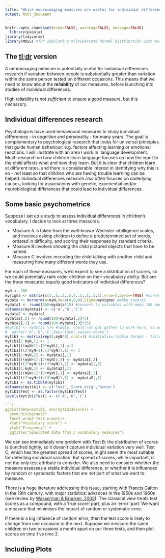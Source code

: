 ```yaml
---
title: "Which neuroimaging measures are useful for individual differences research?"
output: html_document
---
```


```r
knitr::opts_chunk$set(echo=FALSE, warning=FALSE, message=FALSE)
  library(papaja)
library(tidyverse)
library(MASS) #for simulating multivariate normal distribution with mvrnorm

```

## The [tl;dr](https://en.wikipedia.org/wiki/Wikipedia:Too_long;_didn%27t_read) version
A neuroimaging measure is potentially useful for individual differences research if variation between people is substantially greater than variation within the same person tested on different occasions. This means that we need to know about the **reliability** of our measures, before launching into studies of individual differences.

High reliability is not *sufficient* to ensure a good measure, but it is *necessary*.

## Individual differences research
Psychologists have used behavioural measures to study individual differences - in cognition and personality - for many years. The goal is complementary to psychological research that looks for universal principles that guide human behaviour: e.g. factors affecting learning or emotional reactions. I will illustrate with an area I work in: language development. Much research on how children learn language focuses on how the input to the child affects what and how they learn. But it is clear that children learn at different rates, and there is considerable interest in identifying why this is so - not least so that children who are having trouble learning can be helped. Individual differences research also often focuses on underlying causes, looking for associations with genetic, experiential and/or neurobiological differences that could lead to individual differences.

## Some basic psychometrics
Suppose I set up a study to assess individual differences in children's vocabulary. I decide to look at three measures. 

+ Measure A is taken from the well-known Wechsler intelligence scales, and involves asking children to define a predetermined set of words, ordered in difficulty, and scoring their responses by standard criteria. 
+ Measure B involves showing the child pictured objects that have to be named. 
+ Measure C involves recording the child talking with another child and measuring how many different words they use. 

For each of these measures, we'd expect to see a distribution of scores, so we could potentially rank order children on their vocabulary ability. But are the three measures equally good indicators of individual differences? 




```r
myN <- 200
mysigma <- matrix(c(1,.5,.2,.5,1,.1,.2,.1,1),nrow=3,byrow=TRUE) #correlation between 3 simulated variables
mydata <- mvrnorm(n=myN,mu=c(0,0,0),Sigma=mysigma) #make zscores
mydata1 <- round(100+mydata*15) #convert to variables with mean 100 and SD 15
colnames(mydata1) <- c('A','B','C')
mydata2 <- mydata1
mydata2[,2] <- round(100+mydata[,2]*5)
mydata2[,3] <- round(100+mydata[,3]*25)
#mytib1 <- mydata1 %>% #sadly, could not get gather to work here, so used brute force instead
#  gather('A','B','C',key='task',value='score')
mytib1 <- matrix(rep(0,myN*9),ncol=3) #initialise tibble format - following lines put right stuff in right place
mytib1[1:myN,1] <- 1
mytib1[((myN+1):(2*myN)),1] <-2
mytib1[((2*myN+1):(3*myN)),1] <- 3
mytib1[1:myN,2] <- mydata1[,1]
mytib1[((myN+1):(2*myN)),2] <- mydata1[,2]
mytib1[((2*myN+1):(3*myN)),2] <- mydata1[,3]
mytib1[1:myN,3] <- mydata2[,1]
mytib1[((myN+1):(2*myN)),3] <- mydata2[,2]
mytib1[((2*myN+1):(3*myN)),3] <- mydata2[,3]
mytib1 <- as.tibble(mytib1)
colnames(mytib1) <- c('Test','Score_orig','Score')
mytib1$Test <- as.factor(mytib1$Test)
levels(mytib1$Test) <- c('A','B','C')

```r
ggplot(data=mytib1, aes(mytib1$Score)) + 
  geom_histogram()+
  facet_wrap(~Test,nrow=1)+
  xlab("Vocabulary score") +
  ylab("Frequency") +
  ggtitle("Simulated data from 3 vocabulary measures")

```

We can see immediately one problem with Test B: the distribution of scores is bunched tightly, so it doesn't capture individual variation very well. Test C, which has the greatest spread of scores, might seem the most suitable for detecting individual variation. But spread of scores, while important, is not the only test attribute to consider. We also need to consider whether the measure assesses a stable individual difference, or whether it is influenced by random or systematic factors that are not part of what we want to measure.

There is a huge literature addressing this issue, starting with Francis Galton in the 19th century, with major statistical advances in the 1950s and 1960s (see review by [Wasserman & Bracken, 2003](https://numerons.files.wordpress.com/2012/04/psychological-measurement-of-individual-differences.pdf)). The classical view treats test scores as a compound, with a 'true score' part, plus an 'error' part. We want a measure that minimises the impact of random or systematic error.

If there is a big influence of random error, then the test score is likely to change from one occasion to the next. Suppose we measure the same children on two occasions a month apart on our three tests, and then plot scores on time 1 vs time 2.


## Including Plots



